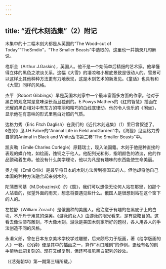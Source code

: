 ```yaml
---
---
---
```

title: “近代木刻选集”（2）附记
---



木集中的十二幅木刻大都是从英国的“The Wood–cut of Today”“TheSmdio”，“The Smaller Beasts”中选取的，这里也一并摘录几句解说。

格斯金（Arthur J.Gaskin），英国人。他不是一个始简单后精细的艺术家。他早懂得立体的黑色之浓淡关系。这幅《大雪》的凄凉和小屋底景致是很动人的。雪景可以这样比其他种种方法更有力地表现，这是木刻艺术的新发见。《童话》也具有和《大雪》同样的风格。

杰平（Robort Gibbings）早是英国木刻家中一个最丰富而多方面的作家。他对于黑白的观念常是意味深长而且独创的。E.Powys Mathers的《红的智慧》插画在光耀的黑白相对中有东方的艳丽和精巧的白线底律动。他的令人快乐的《闲坐》，显示他在有意味的形式里黑白对照的气质。

达格力秀（Eric Fitch Daglish）在我们的《近代木刻选集》（1）里已曾叙述了。《伯劳》见J.H.Fabre的“Animal Life in Field andGarden”中。《海狸》见达格力秀自撰的Animal in Black and White丛书第二卷“The Smaller Beasts”中。

凯亥勒（Emile Charles Corlègle）原籍瑞士，现入法国籍。木刻于他是种直接的表现的媒介物，如绘画，蚀铜之于他人。他配列光和影，指明颜色的浓淡，他的作品颤动着生命。他没有什么美学理论，他以为凡是有趣味的东西能使生命美丽。

奥力克（Emil Orlik）是最早将日本的木刻方法传到德国去的人。但他却将他自己本国的种种方法融合起来刻木的。

陀蒲晋司基（M.Dobuzinski）的《窗》，我们可以想像无论何人站在那里，如那个人站着的，张望外面的雨天，想念将要遇见些什么。俄国人是很想到站在这个窗下的人的。

左拉舒（William Zorach）是俄国种的美国人。他注意于有趣的在黑底子上的白块，不斤斤于用意的深奥。《游泳的女人》由游泳的眼光看来，是有些眩目的。这看去像油漆布雕刻，不大像木刻。游泳是美国木刻家所好的题材，各人用各人的手法创造不同的风格。

永濑义郎，曾在日本东京美术学校学过雕塑，后来颇尽力于版画，著《给学版画的人》一卷。《沉钟》便是其中的插画之一，算作“木口雕刻”的作例，更经有名的刻手菊地武嗣复刻的。现在又经复制，但还可推见黑白配列的妙处。

（《艺苑朝华》第一期第三辑所载。）